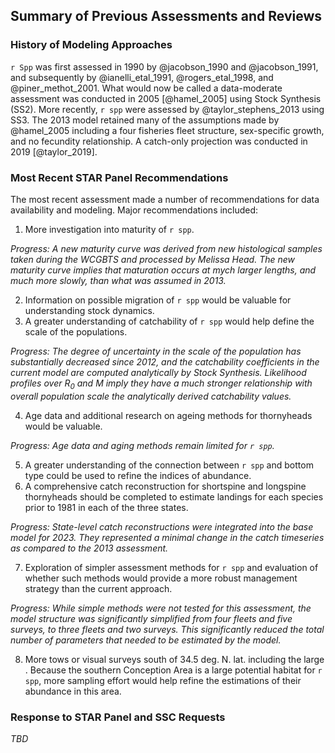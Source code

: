 ## Summary of Previous Assessments and Reviews


### History of Modeling Approaches
`r Spp` was first assessed in 1990 by @jacobson_1990 and @jacobson_1991, and subsequently by @ianelli_etal_1991, @rogers_etal_1998, and @piner_methot_2001. What would now be called a data-moderate assessment was conducted in 2005 [@hamel_2005] using Stock Synthesis (SS2). More recently, `r spp` were assessed by @taylor_stephens_2013 using SS3. The 2013 model retained many of the assumptions made by @hamel_2005 including a four fisheries fleet structure, sex-specific growth, and no fecundity relationship. A catch-only projection was conducted in 2019 [@taylor_2019].


### Most Recent STAR Panel Recommendations
The most recent assessment made a number of recommendations for data availability and modeling. Major recommendations included:

1. More investigation into maturity of `r spp`.

*Progress: A new maturity curve was derived from new histological samples taken during the WCGBTS and processed by Melissa Head. The new maturity curve implies that maturation occurs at mych larger lengths, and much more slowly, than what was assumed in 2013.*

2. Information on possible migration of `r spp` would be valuable for understanding stock dynamics. 
3. A greater understanding of catchability of `r spp` would help define the scale of the populations.

*Progress: The degree of uncertainty in the scale of the population has substantially decreased since 2012, and the catchability coefficients in the current model are computed analytically by Stock Synthesis. Likelihood profiles over $R_0$ and $M$ imply they have a much stronger relationship with overall population scale the analytically derived catchability values.*

4. Age data and additional research on ageing methods for thornyheads would be valuable.

*Progress: Age data and aging methods remain limited for `r spp`.*

5. A greater understanding of the connection between `r spp` and bottom type could be used to refine the indices of abundance. 
6. A comprehensive catch reconstruction for shortspine and longspine thornyheads should be completed to estimate landings for each species prior to 1981 in each of the three states.

*Progress: State-level catch reconstructions were integrated into the base model for 2023. They represented a minimal change in the catch timeseries as compared to the 2013 assessment.*

7. Exploration of simpler assessment methods for `r spp` and evaluation of whether such methods would provide a more robust management strategy than the current approach. 

*Progress: While simple methods were not tested for this assessment, the model structure was significantly simplified from four fleets and five surveys, to three fleets and two surveys. This significantly reduced the total number of parameters that needed to be estimated by the model.*

8. More tows or visual surveys south of 34.5 deg. N. lat. including the large \gls{cca}. Because the southern Conception Area is a large potential habitat for `r spp`, more sampling effort would help refine the estimations of their abundance in this area.

### Response to STAR Panel and SSC Requests

*TBD*
